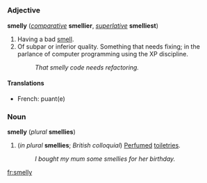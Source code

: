 =={{en}}==
===Adjective===
'''smelly''' (''[[comparative]]'' '''smellier''', ''[[superlative]]'' '''smelliest''')

#Having a bad [[smell]].
#Of subpar or inferior quality. Something that needs fixing; in the parlance of computer programming using the XP discipline.
#:''That smelly code needs refactoring.''
====Translations====
*French: puant(e)

===Noun===
'''smelly''' (''plural'' '''smellies''')

<!--dubious: provide evidence of these
#One who sits in the back of the classroom due to lack of hygiene.
#A noticable, usually unpleaseant or [[putrid]] odor.
-->
#(''in plural'' '''smellies'''; ''British colloquial'') [[Perfume]]d [[toiletries]].
#:''I bought my mum some smellies for her birthday.''

[[fr:smelly]]